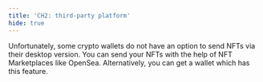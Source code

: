 ```yaml
---
title: 'CH2: third-party platform'
hide: true
---
```


Unfortunately, some crypto wallets do not have an option to send NFTs via their desktop version. You can send your NFTs with the help of NFT Marketplaces like OpenSea. Alternatively, you can get a wallet which has this feature.
